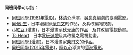 '''同班同學'''可以指：
* [[同班同學_(1981年電影)|同班同學 (1981年電影)]]，[[林清介|林清介]]導演、[[吳念真|吳念真]]編劇的臺灣電影。
* [[同·級·生|同·級·生]]，日本漫畫家[[柴門文|柴門文]]的作品，及其改編電視劇。
* [[小紅豆_(漫畫)|小紅豆 (漫畫)]]，日本漫畫家[[秋元康|秋元康]]的作品，及其改編電視動畫。
* [[To_Heart|To Heart]]，日本[[電玩遊戲|電玩遊戲]]及其改編之電視動畫。
* [[同班同學_(漫畫)|同班同學 (漫畫)]]，日本漫畫家[[柴門文|柴門文]]的作品。
* [[同班同學_(2015年電影)|同班同學 (2015年電影)]]，[[陸以心|陸以心]]導演的[[香港電影|香港電影]]。
{{disambig|Cat=四字作品消歧義|T}}